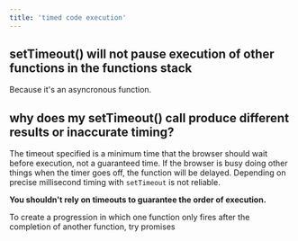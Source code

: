 ```yaml
---
title: 'timed code execution'
---
```


## setTimeout() will not pause execution of other functions in the functions stack

Because it's an asyncronous function.

## why does my setTimeout() call produce different results or inaccurate timing?

The timeout specified is a minimum time that the browser should wait before execution, not a guaranteed time. 
If the browser is busy doing other things when the timer goes off, the function will be delayed. 
Depending on precise millisecond timing with `setTimeout` is not reliable.

**You shouldn't rely on timeouts to guarantee the order of execution.**

To create a progression in which one function only fires after the completion of another function, try promises